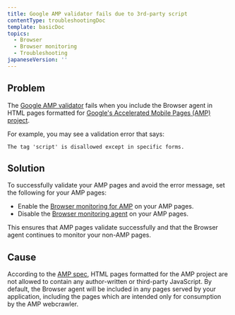 ```yaml
---
title: Google AMP validator fails due to 3rd-party script
contentType: troubleshootingDoc
template: basicDoc
topics:
  - Browser
  - Browser monitoring
  - Troubleshooting
japaneseVersion: ''
---
```


## Problem

The [Google AMP validator](https://www.ampproject.org/docs/guides/validate) fails when you include the Browser agent in HTML pages formatted for [Google's Accelerated Mobile Pages (AMP) project](https://www.ampproject.org/).

For example, you may see a validation error that says:

```
The tag 'script' is disallowed except in specific forms.
```

## Solution

To successfully validate your AMP pages and avoid the error message, set the following for your AMP pages:

* Enable the [Browser monitoring for AMP](/docs/browser/new-relic-browser/installation/monitor-amp-pages-new-relic-browser) on your AMP pages.
* Disable the [Browser monitoring agent](/docs/browser/new-relic-browser/installation-configuration/disable-browser-monitoring-specific-pages) on your AMP pages.

This ensures that AMP pages validate successfully and that the Browser agent continues to monitor your non-AMP pages.

## Cause

According to the [AMP spec](https://www.ampproject.org/docs/reference/spec), HTML pages formatted for the AMP project are not allowed to contain any author-written or third-party JavaScript. By default, the Browser agent will be included in any pages served by your application, including the pages which are intended only for consumption by the AMP webcrawler.
